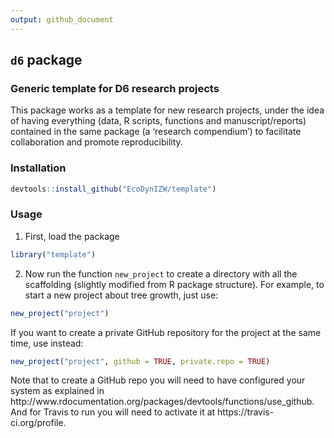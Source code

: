 ```yaml
---
output: github_document
---
```


## `d6` package

### Generic template for D6 research projects

This package works as a template for new research projects, under the idea of having everything (data, R scripts, functions and manuscript/reports) contained in the same package (a 'research compendium') to facilitate collaboration and promote reproducibility.


### Installation

```r
devtools::install_github("EcoDynIZW/template")
```


### Usage

1. First, load the package

```r
library("template")
```

2. Now run the function `new_project` to create a directory with all the scaffolding (slightly modified from R package structure). For example, to start a new project about tree growth, just use:

```r
new_project("project")
```

If you want to create a private GitHub repository for the project at the same time, use instead:

```r
new_project("project", github = TRUE, private.repo = TRUE)
```

Note that to create a GitHub repo you will need to have configured your system as explained in http://www.rdocumentation.org/packages/devtools/functions/use_github. And for Travis to run you will need to activate it at https://travis-ci.org/profile.

